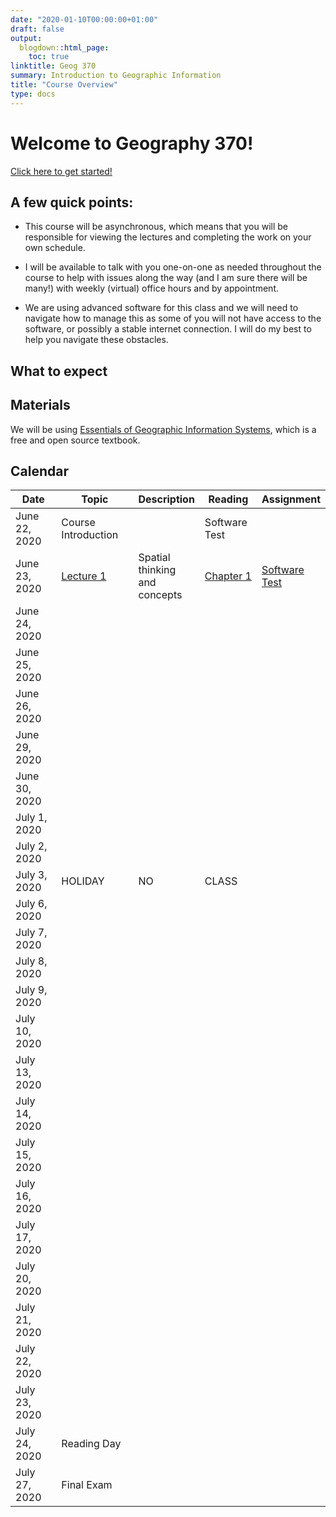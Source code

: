 ```yaml
---
date: "2020-01-10T00:00:00+01:00"
draft: false
output:
  blogdown::html_page:
    toc: true
linktitle: Geog 370
summary: Introduction to Geographic Information
title: "Course Overview"
type: docs
---
```


# Welcome to Geography 370!

[Click here to get started!](https://amurraygeo.com/slides/intro_geographic_information/Day01/slides.html)

## A few quick points:

- This course will be asynchronous, which means that you will be responsible for viewing the lectures and completing the work on your own schedule.

- I will be available to talk with you one-on-one as needed throughout the course to help with issues along the way (and I am sure there will be many!) with weekly (virtual) office hours and by appointment.

- We are using advanced software for this class and we will need to navigate how to manage this as some of you will not have access to the software, or possibly a stable internet connection. I will do my best to help you navigate these obstacles.

## What to expect

## Materials

We will be using [Essentials of Geographic Information Systems](https://open.umn.edu/opentextbooks/textbooks/essentials-of-geographic-information-systems), which is a free and open source textbook.

## Calendar

| Date          | Topic               | Description | Reading | Assignment  |
| ------------- | ------------------- | ----------- | ------------- | ----- |
| June 22, 2020 | Course Introduction |             | Software Test ||
| June 23, 2020 | [Lecture 1](week1/d01/)| Spatial thinking and concepts| [Chapter 1](https://saylordotorg.github.io/text_essentials-of-geographic-information-systems/s05-introduction.html)| [Software Test]() |
| June 24, 2020 |                     |             |               ||
| June 25, 2020 |                     |             |               ||
| June 26, 2020 |                     |             |               ||
| June 29, 2020 |                     |             |               ||
| June 30, 2020 |                     |             |               ||
| July 1, 2020  |                     |             |               ||
| July 2, 2020  |                     |             |               ||
| July 3, 2020  | HOLIDAY             | NO          | CLASS         ||
| July 6, 2020  |                     |             |               ||
| July 7, 2020  |                     |             |               ||
| July 8, 2020  |                     |             |               ||
| July 9, 2020  |                     |             |               ||
| July 10, 2020 |                     |             |               ||
| July 13, 2020 |                     |             |               ||
| July 14, 2020 |                     |             |               ||
| July 15, 2020 |                     |             |               ||
| July 16, 2020 |                     |             |               ||
| July 17, 2020 |                     |             |               ||
| July 20, 2020 |                     |             |               ||
| July 21, 2020 |                     |             |               ||
| July 22, 2020 |                     |             |               ||
| July 23, 2020 |                     |             |               ||
| July 24, 2020 | Reading Day         |             |               ||
| July 27, 2020 | Final Exam          |             |               ||



